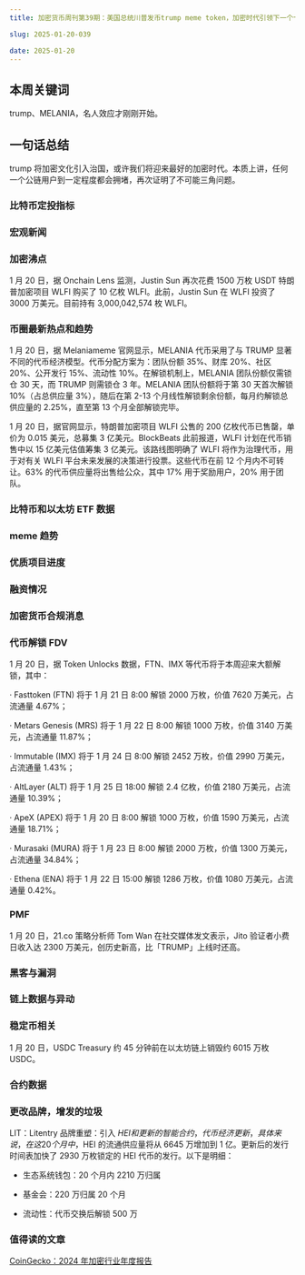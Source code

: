 ```yaml
---
title: 加密货币周刊第39期：美国总统川普发币trump meme token，加密时代引领下一个十年

slug: 2025-01-20-039

date: 2025-01-20
---
```


## 本周关键词

trump、MELANIA，名人效应才刚刚开始。

## 一句话总结

trump 将加密文化引入治国，或许我们将迎来最好的加密时代。本质上讲，任何一个公链用户到一定程度都会拥堵，再次证明了不可能三角问题。

### 比特币定投指标

### 宏观新闻

### 加密沸点

1 月 20 日，据 Onchain Lens 监测，Justin Sun 再次花费 1500 万枚 USDT 特朗普加密项目 WLFI 购买了 10 亿枚 WLFI。此前，Justin Sun 在 WLFI 投资了 3000 万美元。目前持有 3,000,042,574 枚 WLFI。

### 币圈最新热点和趋势

1 月 20 日，据 Melaniameme 官网显示，MELANIA 代币采用了与 TRUMP 显著不同的代币经济模型。代币分配方案为：团队份额 35%、财库 20%、社区 20%、公开发行 15%、流动性 10%。在解锁机制上，MELANIA 团队份额仅需锁仓 30 天，而 TRUMP 则需锁仓 3 年。MELANIA 团队份额将于第 30 天首次解锁 10%（占总供应量 3%），随后在第 2-13 个月线性解锁剩余份额，每月约解锁总供应量的 2.25%，直至第 13 个月全部解锁完毕。

1 月 20 日，据官网显示，特朗普加密项目 WLFI 公售的 200 亿枚代币已售罄，单价为 0.015 美元，总募集 3 亿美元。BlockBeats 此前报道，WLFI 计划在代币销售中以 15 亿美元估值筹集 3 亿美元。该路线图明确了 WLFI 将作为治理代币，用于对有关 WLFI 平台未来发展的决策进行投票。这些代币在前 12 个月内不可转让。63% 的代币供应量将出售给公众，其中 17% 用于奖励用户，20% 用于团队。

### 比特币和以太坊 ETF 数据

### meme 趋势

### 优质项目进度

### 融资情况

### 加密货币合规消息

### 代币解锁 FDV

1 月 20 日，据 Token Unlocks 数据，FTN、IMX 等代币将于本周迎来大额解锁，其中：

· Fasttoken (FTN) 将于 1 月 21 日 8:00 解锁 2000 万枚，价值 7620 万美元，占流通量 4.67%；

· Metars Genesis (MRS) 将于 1 月 22 日 8:00 解锁 1000 万枚，价值 3140 万美元，占流通量 11.87%；

· Immutable (IMX) 将于 1 月 24 日 8:00 解锁 2452 万枚，价值 2990 万美元，占流通量 1.43%；

· AltLayer (ALT) 将于 1 月 25 日 18:00 解锁 2.4 亿枚，价值 2180 万美元，占流通量 10.39%；

· ApeX (APEX) 将于 1 月 20 日 8:00 解锁 1000 万枚，价值 1590 万美元，占流通量 18.71%；

· Murasaki (MURA) 将于 1 月 23 日 8:00 解锁 2000 万枚，价值 1300 万美元，占流通量 34.84%；

· Ethena (ENA) 将于 1 月 22 日 15:00 解锁 1286 万枚，价值 1080 万美元，占流通量 0.42%。

### PMF

1 月 20 日，21.co 策略分析师 Tom Wan 在社交媒体发文表示，Jito 验证者小费日收入达 2300 万美元，创历史新高，比「TRUMP」上线时还高。

### 黑客与漏洞

### 链上数据与异动

### 稳定币相关

1 月 20 日，USDC Treasury 约 45 分钟前在以太坊链上销毁约 6015 万枚 USDC。

### 合约数据

### 更改品牌，增发的垃圾

LIT：Litentry 品牌重塑：引入 $HEI 和更新的智能合约，代币经济更新，具体来说，在这 20 个月中，$HEI 的流通供应量将从 6645 万增加到 1 亿。更新后的发行时间表加快了 2930 万枚锁定的 HEI 代币的发行。以下是明细：

- 生态系统钱包：20 个月内 2210 万归属

- 基金会：220 万归属 20 个月

- 流动性：代币交换后解锁 500 万

### 值得读的文章

[CoinGecko：2024 年加密行业年度报告](https://www.panewslab.com/zh/articledetails/9f79ezn0.html)
